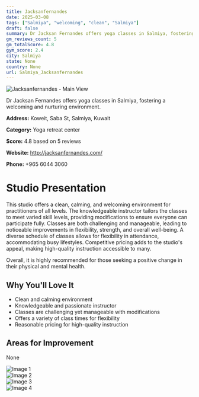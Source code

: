 ```yaml
---
title: Jacksanfernandes
date: 2025-03-08
tags: ["Salmiya", "welcoming", "clean", "Salmiya"]  
draft: false
summary: Dr Jacksan Fernandes offers yoga classes in Salmiya, fostering a welcoming and nurturing environment.
gm_reviews_count: 5
gm_totalScore: 4.8
gym_score: 2.4
city: Salmiya
state: None
country: None
url: Salmiya_Jacksanfernandes
---
```


<div className="aspect-[16/9] relative my-8">
  <img 
    src="https://lh5.googleusercontent.com/p/AF1QipOblvr1FK1251HmRzqdUjwDr6YK_LqQYRgyZYGF=w1920-h1080-k-no"
    alt="Jacksanfernandes - Main View"
    className="object-cover absolute inset-0 w-full h-full rounded-lg"
  />
</div>

Dr Jacksan Fernandes offers yoga classes in Salmiya, fostering a welcoming and nurturing environment.

**Address:** Koweit, Saba St, Salmiya, Kuwait

**Category:** Yoga retreat center

**Score:** 4.8 based on 5 reviews

**Website:** http://jacksanfernandes.com/

**Phone:** +965 6044 3060

# Studio Presentation

This studio offers a clean, calming, and welcoming environment for practitioners of all levels. The knowledgeable instructor tailors the classes to meet varied skill levels, providing modifications to ensure everyone can participate fully. Classes are both challenging and manageable, leading to noticeable improvements in flexibility, strength, and overall well-being. A diverse schedule of classes allows for flexibility in attendance, accommodating busy lifestyles. Competitive pricing adds to the studio's appeal, making high-quality instruction accessible to many.

Overall, it is highly recommended for those seeking a positive change in their physical and mental health.

## Why You'll Love It

- Clean and calming environment
- Knowledgeable and passionate instructor
- Classes are challenging yet manageable with modifications
- Offers a variety of class times for flexibility
- Reasonable pricing for high-quality instruction

## Areas for Improvement

None

<div className="grid grid-cols-1 xl:grid-cols-2 gap-4 my-8">
<div className="aspect-[4/3] relative"><img src="https://lh3.googleusercontent.com/p/AF1QipOkCQ3hkHehcrt9tuGCp5JFADYJCvdoeaZkngq6=w1920-h1080-k-no" alt="Image 1" className="object-cover absolute inset-0 w-full h-full rounded-lg" /></div>
<div className="aspect-[4/3] relative"><img src="https://lh3.googleusercontent.com/p/AF1QipMy71bcW3cjDrPHBnWf9Mp8LUXwXV0hn3Bmz-57=w1920-h1080-k-no" alt="Image 2" className="object-cover absolute inset-0 w-full h-full rounded-lg" /></div>
<div className="aspect-[4/3] relative"><img src="https://lh3.googleusercontent.com/p/AF1QipP9Z4WeZSm6VP0P6XB_E8PHtb4Lb3c9M2ol3NJW=w1920-h1080-k-no" alt="Image 3" className="object-cover absolute inset-0 w-full h-full rounded-lg" /></div>
<div className="aspect-[4/3] relative"><img src="https://lh3.googleusercontent.com/p/AF1QipPHlrEZfPM0yO9E2pS1flKZoMjpFsY4x8C92LwZ=w1920-h1080-k-no" alt="Image 4" className="object-cover absolute inset-0 w-full h-full rounded-lg" /></div>
</div>